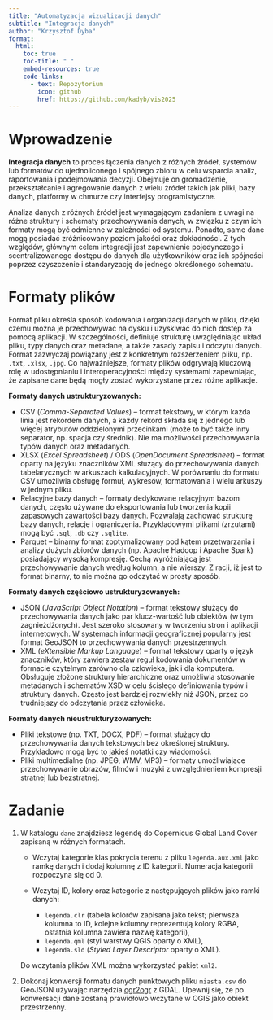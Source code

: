 ```yaml
---
title: "Automatyzacja wizualizacji danych"
subtitle: "Integracja danych"
author: "Krzysztof Dyba"
format:
  html:
    toc: true
    toc-title: " "
    embed-resources: true
    code-links:
      - text: Repozytorium
        icon: github
        href: https://github.com/kadyb/vis2025
---
```


# Wprowadzenie

**Integracja danych** to proces łączenia danych z różnych źródeł, systemów lub
formatów do ujednoliconego i spójnego zbioru w celu wsparcia analiz, raportowania
i podejmowania decyzji. Obejmuje on gromadzenie, przekształcanie i agregowanie
danych z wielu źródeł takich jak pliki, bazy danych, platformy w chmurze czy
interfejsy programistyczne.

Analiza danych z różnych źródeł jest wymagającym zadaniem z uwagi na różne
struktury i schematy przechowywania danych, w związku z czym ich formaty mogą
być odmienne w zależności od systemu. Ponadto, same dane mogą posiadać
zróżnicowany poziom jakości oraz dokładności. Z tych względów, głównym celem
integracji jest zapewnienie pojedynczego i scentralizowanego dostępu do danych
dla użytkowników oraz ich spójności poprzez czyszczenie i standaryzację do
jednego określonego schematu.

# Formaty plików

Format pliku określa sposób kodowania i organizacji danych w pliku, dzięki
czemu można je przechowywać na dysku i uzyskiwać do nich dostęp za pomocą
aplikacji. W szczególności, definiuje strukturę uwzględniając układ pliku,
typy danych oraz metadane, a także zasady zapisu i odczytu danych. Format
zazwyczaj powiązany jest z konkretnym rozszerzeniem pliku, np. `.txt`, `.xlsx`,
`.jpg`. Co najważniejsze, formaty plików odgrywają kluczową rolę w udostępnianiu
i interoperacyjności między systemami zapewniając, że zapisane dane będą mogły
zostać wykorzystane przez różne aplikacje.

**Formaty danych ustrukturyzowanych:**

- CSV (*Comma-Separated Values*) -- format tekstowy, w którym każda linia jest
rekordem danych, a każdy rekord składa się z jednego lub więcej atrybutów
oddzielonymi przecinkami (może to być także inny separator, np. spacja czy średnik).
Nie ma możliwości przechowywania typów danych oraz metadanych.
- XLSX (*Excel Spreadsheet*) / ODS (*OpenDocument Spreadsheet*) -- format oparty
na języku znaczników XML służący do przechowywania danych tabelarycznych w
arkuszach kalkulacyjnych. W porównaniu do formatu CSV umożliwia obsługę
formuł, wykresów, formatowania i wielu arkuszy w jednym pliku.
- Relacyjne bazy danych -- formaty dedykowane relacyjnym bazom danych, często
używane do eksportowania lub tworzenia kopii zapasowych zawartości bazy danych.
Pozwalają zachować strukturę bazy danych, relacje i ograniczenia. Przykładowymi
plikami (zrzutami) mogą być `.sql`, `.db` czy `.sqlite`.
- Parquet -- binarny format zoptymalizowany pod kątem przetwarzania i
analizy dużych zbiorów danych (np. Apache Hadoop i Apache Spark) posiadający
wysoką kompresję. Cechą wyróżniającą jest przechowywanie danych według kolumn,
a nie wierszy. Z racji, iż jest to format binarny, to nie można go odczytać
w prosty sposób.

**Formaty danych częściowo ustrukturyzowanych:**

- JSON (*JavaScript Object Notation*) -- format tekstowy służący do przechowywania
danych jako par klucz-wartość lub obiektów (w tym zagnieżdżonych). Jest szeroko
stosowany w tworzeniu stron i aplikacji internetowych. W systemach informacji
geograficznej popularny jest format GeoJSON to przechowywania danych przestrzennych.
- XML (*eXtensible Markup Language*) -- format tekstowy oparty o język znaczników,
który zawiera zestaw reguł kodowania dokumentów w formacie czytelnym zarówno
dla człowieka, jak i dla komputera. Obsługuje złożone struktury hierarchiczne oraz
umożliwia stosowanie metadanych i schematów XSD w celu ścisłego definiowania
typów i struktury danych. Często jest bardziej rozwlekły niż JSON, przez co
trudniejszy do odczytania przez człowieka.

**Formaty danych nieustrukturyzowanych:**

- Pliki tekstowe (np. TXT, DOCX, PDF) -- format służący do przechowywania danych
tekstowych bez określonej struktury. Przykładowo mogą być to jakieś notatki
czy wiadomości.
- Pliki multimedialne (np. JPEG, WMV, MP3) -- formaty umożliwiające przechowywanie
obrazów, filmów i muzyki z uwzględnieniem kompresji stratnej lub bezstratnej.

# Zadanie

1. W katalogu `dane` znajdziesz legendę do Copernicus Global Land Cover zapisaną
w różnych formatach.

    - Wczytaj kategorie klas pokrycia terenu z pliku `legenda.aux.xml` jako ramkę
      danych i dodaj kolumnę z ID kategorii. Numeracja kategorii rozpoczyna się od 0.
    - Wczytaj ID, kolory oraz kategorie z następujących plików jako ramki danych:

      - `legenda.clr` (tabela kolorów zapisana jako tekst; pierwsza kolumna to ID,
        kolejne kolumny reprezentują kolory RGBA, ostatnia kolumna zawiera nazwę
        kategorii),
      - `legenda.qml` (styl warstwy QGIS oparty o XML),
      - `legenda.sld` (*Styled Layer Descriptor* oparty o XML).

    Do wczytania plików XML można wykorzystać pakiet `xml2`.

2. Dokonaj konwersji formatu danych punktowych pliku `miasta.csv` do GeoJSON używając
narzędzia [ogr2ogr](https://gdal.org/en/stable/programs/ogr2ogr.html) z GDAL.
Upewnij się, że po konwersacji dane zostaną prawidłowo wczytane w QGIS jako
obiekt przestrzenny.
